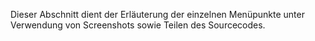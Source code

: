 Dieser Abschnitt dient der Erläuterung der einzelnen Menüpunkte unter Verwendung von Screenshots sowie Teilen des Sourcecodes.